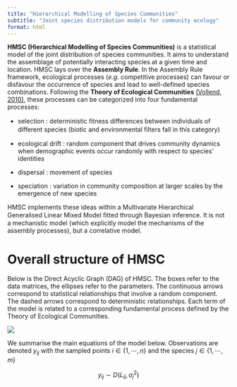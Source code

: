 ```yaml
---
title: "Hierarchical Modelling of Species Communities"
subtitle: "Joint species distribution models for community ecology"
format: html
---
```


**HMSC (Hierarchical Modelling of Species Communities)** is a statistical model of the joint distribution of species communities. 
It aims to understand the assemblage of potentially interacting species at a given time and location.
HMSC lays over the **Assembly Rule**. In the Assembly Rule framework, ecological processes (*e.g.* competitive processes) can favour or disfavour the occurrence of species and lead to well-defined species combinations. Following the **Theory of Ecological Communities** [(Vollend, 2010)](https://www.jstor.org/stable/j.ctt1kt82jg), these processes can be categorized into four fundamental processes:

- selection : deterministic ﬁtness differences between individuals of different species (biotic and environmental ﬁlters fall in this category)

- ecological drift : random component that drives community dynamics when demographic events occur randomly with respect to species’ identities

- dispersal : movement of species

- speciation : variation in community composition at larger scales by the emergence of new species

HMSC implements these ideas within a Multivariate Hierarchical Generalised Linear Mixed Model ﬁtted through Bayesian inference. It is not a mechanistic model (which explicitly model the mechanisms of the assembly processes), but a correlative model.

# Overall structure of HMSC

Below is the Direct Acyclic Graph (DAG) of HMSC. The boxes refer to the data matrices, the ellipses refer to the parameters. The continuous arrows correspond to statistical relationships that involve a random component. The dashed arrows correspond to deterministic relationships. Each term of the model is related to a corresponding fundamental process defined by the Theory of Ecological Communities.

![](images/hmsc_figure.png){fig-align="center"}

We summarise the main equations of the model below. Observations are denoted $y_{ij}$ with the sampled points $i \in \{1,\cdots,n\}$ and the species $j \in \{1,\cdots,m\}$

$$y_{i j} \sim D\left(L_{i j}, \sigma_j^2\right)$$

